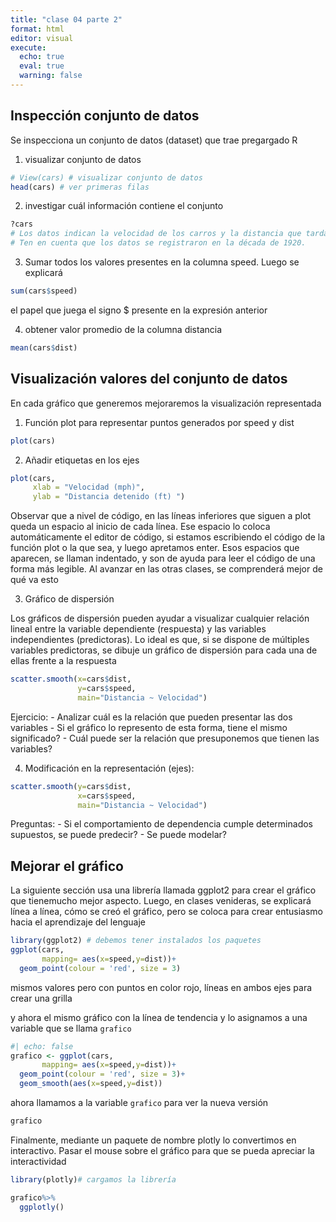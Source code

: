 ```yaml
---
title: "clase 04 parte 2"
format: html
editor: visual
execute:
  echo: true
  eval: true
  warning: false
---
```


## Inspección conjunto de datos

Se inspecciona un conjunto de datos (dataset) que trae pregargado R

1.  visualizar conjunto de datos

```r
# View(cars) # visualizar conjunto de datos
head(cars) # ver primeras filas
```

2.  investigar cuál información contiene el conjunto

```r
?cars
# Los datos indican la velocidad de los carros y la distancia que tardan en detenerse. 
# Ten en cuenta que los datos se registraron en la década de 1920.
```

3.  Sumar todos los valores presentes en la columna speed. Luego se explicará

```r
sum(cars$speed)
```

el papel que juega el signo \$ presente en la expresión anterior

4.  obtener valor promedio de la columna distancia

```r
mean(cars$dist)
```

## Visualización valores del conjunto de datos

En cada gráfico que generemos mejoraremos la visualización representada

1.  Función plot para representar puntos generados por speed y dist

```r
plot(cars)
```

2.  Añadir etiquetas en los ejes

```r
plot(cars,
     xlab = "Velocidad (mph)", 
     ylab = "Distancia detenido (ft) ")
```

Observar que a nivel de código, en las líneas inferiores que siguen a plot queda un espacio al inicio de cada línea. Ese espacio lo coloca automáticamente el editor de código, si estamos escribiendo el código de la función plot o la que sea, y luego apretamos enter. Esos espacios que aparecen, se llaman indentado, y son de ayuda para leer el código de una forma más legible. Al avanzar en las otras clases, se comprenderá mejor de qué va esto

3.  Gráfico de dispersión

Los gráficos de dispersión pueden ayudar a visualizar cualquier relación lineal entre la variable dependiente (respuesta) y las variables independientes (predictoras). Lo ideal es que, si se dispone de múltiples variables predictoras, se dibuje un gráfico de dispersión para cada una de ellas frente a la respuesta

```r
scatter.smooth(x=cars$dist,
               y=cars$speed, 
               main="Distancia ~ Velocidad")  
```

Ejercicio: - Analizar cuál es la relación que pueden presentar las dos variables - Si el gráfico lo represento de esta forma, tiene el mismo significado? - Cuál puede ser la relación que presuponemos que tienen las variables?

4.  Modificación en la representación (ejes):

```r
scatter.smooth(y=cars$dist,
               x=cars$speed, 
               main="Distancia ~ Velocidad")  
```

Preguntas: - Si el comportamiento de dependencia cumple determinados supuestos, se puede predecir? - Se puede modelar?

## Mejorar el gráfico

La siguiente sección usa una librería llamada ggplot2 para crear el gráfico que tienemucho mejor aspecto. Luego, en clases venideras, se explicará línea a línea, cómo se creó el gráfico, pero se coloca para crear entusiasmo hacia el aprendizaje del lenguaje

```r
library(ggplot2) # debemos tener instalados los paquetes
ggplot(cars,
       mapping= aes(x=speed,y=dist))+
  geom_point(colour = 'red', size = 3)
```

mismos valores pero con puntos en color rojo, líneas en ambos ejes para crear una grilla

y ahora el mismo gráfico con la línea de tendencia y lo asignamos a una variable que se llama `grafico`

```r
#| echo: false
grafico <- ggplot(cars,
       mapping= aes(x=speed,y=dist))+
  geom_point(colour = 'red', size = 3)+
  geom_smooth(aes(x=speed,y=dist))
```

ahora llamamos a la variable `grafico` para ver la nueva versión

```r
grafico
```

Finalmente, mediante un paquete de nombre plotly lo convertimos en interactivo. Pasar el mouse sobre el gráfico para que se pueda apreciar la interactividad

```r
library(plotly)# cargamos la librería

grafico%>%
  ggplotly()
```
